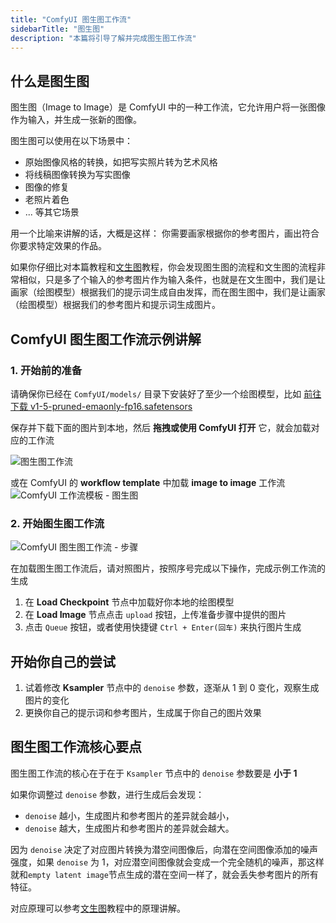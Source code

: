 ```yaml
---
title: "ComfyUI 图生图工作流"
sidebarTitle: "图生图"
description: "本篇将引导了解并完成图生图工作流"
---
```


## 什么是图生图

图生图（Image to Image）是 ComfyUI 中的一种工作流，它允许用户将一张图像作为输入，并生成一张新的图像。

图生图可以使用在以下场景中：
- 原始图像风格的转换，如把写实照片转为艺术风格
- 将线稿图像转换为写实图像
- 图像的修复
- 老照片着色
- ... 等其它场景

用一个比喻来讲解的话，大概是这样：
你需要画家根据你的参考图片，画出符合你要求特定效果的作品。

如果你仔细比对本篇教程和[文生图](/zh-CN/tutorials/basic/text-to-image)教程，你会发现图生图的流程和文生图的流程非常相似，只是多了个输入的参考图片作为输入条件，也就是在文生图中，我们是让画家（绘图模型）根据我们的提示词生成自由发挥，而在图生图中，我们是让画家（绘图模型）根据我们的参考图片和提示词生成图片。

## ComfyUI 图生图工作流示例讲解

### 1. 开始前的准备

请确保你已经在 `ComfyUI/models/` 目录下安装好了至少一个绘图模型，比如 [前往下载 v1-5-pruned-emaonly-fp16.safetensors](https://huggingface.co/Comfy-Org/stable-diffusion-v1-5-archive/blob/main/v1-5-pruned-emaonly-fp16.safetensors)

保存并下载下面的图片到本地，然后 **拖拽或使用 ComfyUI 打开** 它，就会加载对应的工作流

![图生图工作流](/images/tutorial/basic/image_to_image.png)

或在 ComfyUI 的 **workflow template** 中加载 **image to image** 工作流
![ComfyUI 工作流模板 - 图生图](/images/tutorial/basic/image-to-image-01-template.jpg)

### 2. 开始图生图工作流

![ComfyUI 图生图工作流 - 步骤](/images/tutorial/basic/image-to-image-02-guide.jpg)

在加载图生图工作流后，请对照图片，按照序号完成以下操作，完成示例工作流的生成
1. 在 **Load Checkpoint** 节点中加载好你本地的绘图模型
2. 在 **Load Image** 节点点击 `upload` 按钮，上传准备步骤中提供的图片
3. 点击 `Queue` 按钮，或者使用快捷键 `Ctrl + Enter(回车)` 来执行图片生成

## 开始你自己的尝试

1. 试着修改 **Ksampler** 节点中的 `denoise` 参数，逐渐从 1 到 0 变化，观察生成图片的变化
2. 更换你自己的提示词和参考图片，生成属于你自己的图片效果

## 图生图工作流核心要点

图生图工作流的核心在于在于 `Ksampler` 节点中的 `denoise` 参数要是 **小于 1**

如果你调整过 `denoise` 参数，进行生成后会发现：
-  `denoise` 越小，生成图片和参考图片的差异就会越小，
-  `denoise` 越大，生成图片和参考图片的差异就会越大。

因为 `denoise` 决定了对应图片转换为潜空间图像后，向潜在空间图像添加的噪声强度，如果 `denoise` 为 1，对应潜空间图像就会变成一个完全随机的噪声，那这样就和`empty latent image`节点生成的潜在空间一样了，就会丢失参考图片的所有特征。

对应原理可以参考[文生图](/zh-CN/tutorials/basic/text-to-image)教程中的原理讲解。









